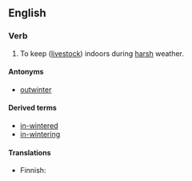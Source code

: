 ==English==

===Verb===
{{en-verb}}

# {{transitive}} To keep ([[livestock]]) indoors during [[harsh]] weather.

====Antonyms====
* [[outwinter]]

====Derived terms====
* [[in-wintered]]<!--adjective-->
* [[in-wintering]]<!--noun-->

====Translations====
{{trans-top|to keep indoors}}
* Finnish: {{t+|fi|pitää}} {{t+|fi|sisällä}}
{{trans-mid}}
{{trans-bottom}}
